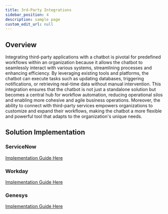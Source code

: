 ```yaml
---
title: 3rd-Party Integrations
sidebar_position: 4
description: sample page
custom_edit_url: null
---
```

## Overview
<div style={{ borderBottom: '1px solid #000', marginTop: '20px', marginBottom: '20px' }}></div>

Integrating third-party applications with a chatbot is pivotal for predefined workflows within an organization because it allows the chatbot to seamlessly interact with various systems, streamlining processes and enhancing efficiency. By leveraging existing tools and platforms, the chatbot can execute tasks such as updating databases, triggering notifications, or retrieving real-time data without manual intervention. This integration ensures that the chatbot is not just a standalone solution but becomes a central hub for workflow automation, reducing operational silos and enabling more cohesive and agile business operations. Moreover, the ability to connect with third-party services empowers organizations to customize and expand their workflows, making the chatbot a more flexible and powerful tool that adapts to the organization's unique needs.

## Solution Implementation
<div style={{ borderBottom: '1px solid #000', marginTop: '20px', marginBottom: '20px' }}></div>

### ServiceNow
[Implementation Guide Here](/Create/Third%20Party%20Apps/ServiceNow)

### Workday
[Implementation Guide Here](/Create/Third%20Party%20Apps/Workday)

### Genesys
[Implementation Guide Here](Create/Third%20Party%20Apps/Genesys)